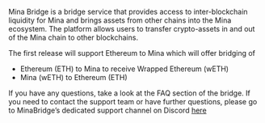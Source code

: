 Mina Bridge is a bridge service that provides access to inter-blockchain liquidity for Mina and brings assets from other chains into the Mina ecosystem. The platform allows users to transfer crypto-assets in and out of the Mina chain to other blockchains.

The first release will support Ethereum to Mina which will offer bridging of

- Ethereum (ETH) to Mina to receive Wrapped Ethereum (wETH)
- Mina (wETH) to Ethereum (ETH)

If you have any questions, take a look at the FAQ section of the bridge. If you need to contact the support team or have further questions, please go to MinaBridge’s dedicated support channel on Discord [here](https://discord.com/invite/cyNRSkZd)
